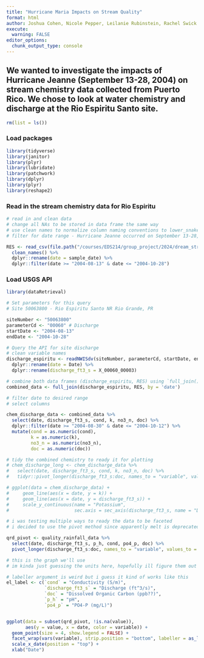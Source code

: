 ```yaml
---
title: "Hurricane Maria Impacts on Stream Quality"
format: html
author: Joshua Cohen, Nicole Pepper, Leilanie Rubinstein, Rachel Swick
execute:
  warning: FALSE
editor_options: 
  chunk_output_type: console
---
```


## We wanted to investigate the impacts of Hurricane Jeanne (September 13-28, 2004) on stream chemistry data collected from Puerto Rico. We chose to look at water chemistry and discharge at the Rio Espiritu Santo site. 

```r
rm(list = ls())
```

### Load packages

```r
library(tidyverse)
library(janitor)
library(plyr)
library(lubridate)
library(patchwork)
library(dplyr)
library(plyr)
library(reshape2)
```

### Read in the stream chemistry data for Rio Espiritu

```r
# read in and clean data
# change all NAs to be stored in data frame the same way
# use clean names to normalize column naming conventions to lower_snake_case
# filter for date range - Hurricane Jeanne occurred on September 13-28, 2004 and we are querying for data +/- a month

RES <- read_csv(file.path("/courses/EDS214/group_project/2024/dream_stream_team/raw_data", "RioEspirituSanto.csv"), na = "-9999") %>% 
  clean_names() %>% 
  dplyr::rename(date = sample_date) %>%
  dplyr::filter(date >= "2004-08-13" & date <= "2004-10-28")

```

### Load USGS API 

```r
library(dataRetrieval)
```

```r
# Set parameters for this query
# Site 50063800 - Rio Espiritu Santo NR Rio Grande, PR

siteNumber <- "50063800"
parameterCd <- "00060" # Discharge
startDate <- "2004-08-13" 
endDate <- "2004-10-28"
```

```r
# Query the API for site discharge
# clean variable names
discharge_espiritu <- readNWISdv(siteNumber, parameterCd, startDate, endDate) %>% 
  dplyr::rename(date = Date) %>% 
  dplyr::rename(discharge_ft3_s = X_00060_00003)
```

```r
# combine both data frames (discharge_espiritu, RES) using `full_join()`
combined_data <- full_join(discharge_espiritu, RES, by = 'date')
```

```r
# filter date to desired range
# select columns

chem_discharge_data <- combined_data %>% 
  select(date, discharge_ft3_s, cond, k, no3_n, doc) %>% 
  dplyr::filter(date >= "2004-08-30" & date <= "2004-10-12") %>% 
  mutate(cond = as.numeric(cond),
         k = as.numeric(k),
         no3_n = as.numeric(no3_n),
         doc = as.numeric(doc))
```


```r
# tidy the combined chemistry to ready it for plotting
# chem_discharge_long <- chem_discharge_data %>% 
#   select(date, discharge_ft3_s, cond, k, no3_n, doc) %>%
#   tidyr::pivot_longer(discharge_ft3_s:doc, names_to = "variable", values_to = "value")
```

```r

# ggplot(data = chem_discharge_data) +
#     geom_line(aes(x = date, y = k)) +
#     geom_line(aes(x = date, y = discharge_ft3_s)) +
#     scale_y_continuous(name = "Potassium",
#                        sec.axis = sec_axis(discharge_ft3_s, name = "Discharge cu ft/s"))

```


```r
# i was testing multiple ways to ready the data to be faceted
# i decided to use the pivot method since apparently melt is deprecated

qrd_pivot <- quality_rainfall_data %>% 
  select(date, discharge_ft3_s, p_h, cond, po4_p, doc) %>%
  pivot_longer(discharge_ft3_s:doc, names_to = "variable", values_to = "value")
```

```r
# this is the graph we'll use
# im kinda just guessing the units here, hopefully ill figure them out later

# labeller argument is weird but i guess it kind of works like this
el_label <- c(`cond` = "Conductivity (S/m)",
              `discharge_ft3_s` = "Discharge (ft^3/s)",
              `doc` = "Dissolved Organic Carbon (ppb??)",
              `p_h` = "pH",
              `po4_p` = "PO4-P (mg/L)")


ggplot(data = subset(qrd_pivot, !is.na(value)), 
       aes(y = value, x = date, color = variable)) + 
  geom_point(size = 4, show.legend = FALSE) + 
  facet_wrap(vars(variable), strip.position = "bottom", labeller = as_labeller(el_label)) + 
  scale_x_date(position = "top") + 
  xlab("Date")
```
















